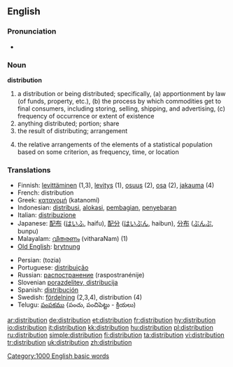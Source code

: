 ==English==

===Pronunciation===
*{{audio|en-us-distribution.ogg|Audio (US)}}

=== Noun ===
'''distribution'''

# a distribution or being distributed; specifically, (a) apportionment by law (of funds, property, etc.), (b) the process by which commodities get to final consumers, including storing, selling, shipping, and advertising, (c) frequency of occurrence or extent of existence
# anything distributed; portion; share
# the result of distributing; arrangement
# {{statistics}} the relative arrangements of the elements of a statistical population based on some criterion, as frequency, time, or location

=== Translations ===
{{top}}
*Finnish: [[levittäminen]] (1,3), [[levitys]] (1), [[osuus]] (2), [[osa#Finnish|osa]] (2), [[jakauma]] (4)
*French: distribution {{f}}
*Greek: [[κατανομή]] (katanomí) {{f}}
*Indonesian: [[distribusi]], [[alokasi]], [[bagi|pembagian]], [[sebar|penyebaran]]
*Italian: [[distribuzione]] {{f}}
*Japanese: [[配布]] ([[はいふ]], haifu), [[配分]] ([[はいぶん]], haibun), [[分布]] ([[ぶんぷ]], bunpu)
*Malayalam: [[വിതരണം]] (vitharaNam) (1)
*[[Old English]]: [[brytnung]] {{f}}
{{mid}}
*Persian: {{FAchar|[[توزیع]]}} (tozia)
*Portuguese: [[distribuição]]
*Russian: [[распостранение]] (raspostranénije) {{n}}
*Slovenian [[porazdelitev, distribucija]]
*Spanish: [[distribución]] {{f}}
*Swedish: [[fördelning]] (2,3,4), distribution (4)
*Telugu: [[పంపకము]] {పంచు, పంచిపెట్టు - క్రియలు)
{{bottom}}
[[Category:1000 English basic words]]

[[ar:distribution]]
[[de:distribution]]
[[et:distribution]]
[[fr:distribution]]
[[hy:distribution]]
[[io:distribution]]
[[it:distribution]]
[[kk:distribution]]
[[hu:distribution]]
[[pl:distribution]]
[[ru:distribution]]
[[simple:distribution]]
[[fi:distribution]]
[[ta:distribution]]
[[vi:distribution]]
[[tr:distribution]]
[[uk:distribution]]
[[zh:distribution]]